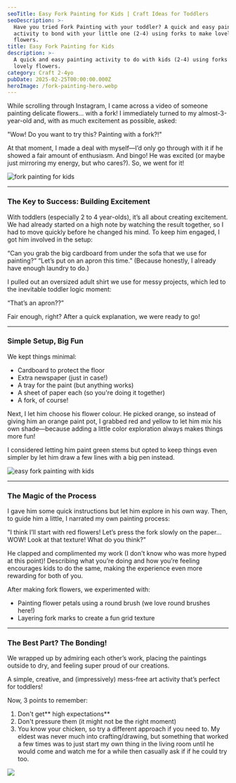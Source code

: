 ```yaml
---
seoTitle: Easy Fork Painting for Kids | Craft Ideas for Toddlers
seoDescription: >-
  Have you tried Fork Painting with your toddler? A quick and easy painting
  activity to bond with your little one (2-4) using forks to make lovely
  flowers.
title: Easy Fork Painting for Kids
description: >-
  A quick and easy painting activity to do with kids (2-4) using forks to make
  lovely flowers.
category: Craft 2-4yo
pubDate: 2025-02-25T00:00:00.000Z
heroImage: /fork-painting-hero.webp
---
```


While scrolling through Instagram, I came across a video of someone painting delicate flowers… with a fork! I immediately turned to my almost-3-year-old and, with as much excitement as possible, asked:

"Wow! Do you want to try this? Painting with a fork?!"

At that moment, I made a deal with myself—I’d only go through with it if he showed a fair amount of enthusiasm. And bingo! He was excited (or maybe just mirroring my energy, but who cares?). So, we went for it!

![fork painting for kids](/1-min.webp)

***

### The Key to Success: Building Excitement

With toddlers (especially 2 to 4 year-olds), it’s all about creating excitement. We had already started on a high note by watching the result together, so I had to move quickly before he changed his mind. To keep him engaged, I got him involved in the setup:

“Can you grab the big cardboard from under the sofa that we use for painting?”
“Let’s put on an apron this time.” (Because honestly, I already have enough laundry to do.)

I pulled out an oversized adult shirt we use for messy projects, which led to the inevitable toddler logic moment:

“That’s an apron??”

Fair enough, right? After a quick explanation, we were ready to go!

***

### Simple Setup, Big Fun

We kept things minimal:

* Cardboard to protect the floor
* Extra newspaper (just in case!)
* A tray for the paint (but anything works)
* A sheet of paper each (so you're doing it together)
* A fork, of course!

Next, I let him choose his flower colour. He picked orange, so instead of giving him an orange paint pot, I grabbed red and yellow to let him mix his own shade—because adding a little color exploration always makes things more fun!

I considered letting him paint green stems but opted to keep things even simpler by let him draw a few lines with a big pen instead.

![easy fork painting with kids](/2-min.webp)

***

### The Magic of the Process

I gave him some quick instructions but let him explore in his own way. Then, to guide him a little, I narrated my own painting process:

"I think I’ll start with red flowers! Let’s press the fork slowly on the paper… WOW! Look at that texture! What do you think?"

He clapped and complimented my work (I don't know who was more hyped at this point)! Describing what you’re doing and how you’re feeling encourages kids to do the same, making the experience even more rewarding for both of you.

After making fork flowers, we experimented with:

* Painting flower petals using a round brush (we love round brushes here!)
* Layering fork marks to create a fun grid texture

***

### The Best Part? The Bonding!

We wrapped up by admiring each other’s work, placing the paintings outside to dry, and feeling super proud of our creations.

A simple, creative, and (impressively) mess-free art activity that’s perfect for toddlers!

Now, 3 points to remember:

1. Don't get\*\* high expectations\*\*
2. Don't pressure them (it might not be the right moment)
3. You know your chicken, so try a different approach if you need to. My eldest was never much into crafting/drawing, but something that worked a few times was to just start my own thing in the living room until he would come and watch me for a while then casually ask if if he could try too.

![](/craft-fork-painting-collage.webp)
